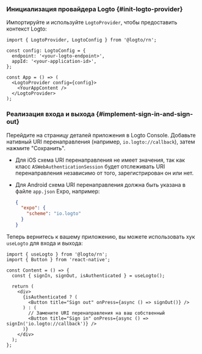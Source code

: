 
### Инициализация провайдера Logto \{#init-logto-provider}

Импортируйте и используйте `LogtoProvider`, чтобы предоставить контекст Logto:

```tsx title="App.tsx"
import { LogtoProvider, LogtoConfig } from '@logto/rn';

const config: LogtoConfig = {
  endpoint: '<your-logto-endpoint>',
  appId: '<your-application-id>',
};

const App = () => (
  <LogtoProvider config={config}>
    <YourAppContent />
  </LogtoProvider>
);
```

### Реализация входа и выхода \{#implement-sign-in-and-sign-out}

<SignInFlowSummary />

Перейдите на страницу деталей приложения в Logto Console. Добавьте нативный URI перенаправления (например, `io.logto://callback`), затем нажмите "Сохранить".

- Для iOS схема URI перенаправления не имеет значения, так как класс `ASWebAuthenticationSession` будет отслеживать URI перенаправления независимо от того, зарегистрирован он или нет.
- Для Android схема URI перенаправления должна быть указана в файле `app.json` Expo, например:

  ```json title="app.json"
  {
    "expo": {
      "scheme": "io.logto"
    }
  }
  ```

Теперь вернитесь к вашему приложению, вы можете использовать хук `useLogto` для входа и выхода:

```tsx title="App.tsx"
import { useLogto } from '@logto/rn';
import { Button } from 'react-native';

const Content = () => {
  const { signIn, signOut, isAuthenticated } = useLogto();

  return (
    <div>
      {isAuthenticated ? (
        <Button title="Sign out" onPress={async () => signOut()} />
      ) : (
        // Замените URI перенаправления на ваш собственный
        <Button title="Sign in" onPress={async () => signIn('io.logto://callback')} />
      )}
    </div>
  );
};
```

<Checkpoint />

